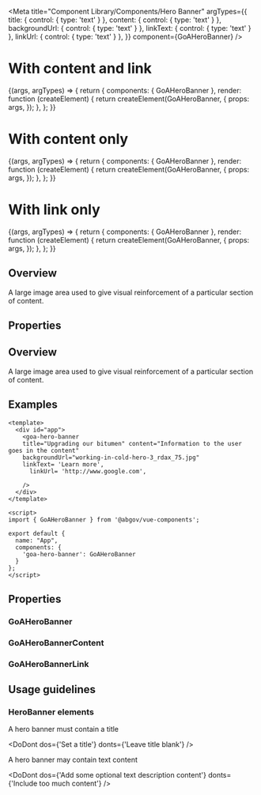 
<Meta
  title="Component Library/Components/Hero Banner"
  argTypes={{
    title: { control: { type: 'text' } },
    content: { control: { type: 'text' } },
    backgroundUrl: { control: { type: 'text' } },
    linkText: { control: { type: 'text' } },
    linkUrl: { control: { type: 'text' } },
  }}
  component={GoAHeroBanner}
/>

# With content and link

<Canvas>
  <Story
    name="With content and link"
    height={200}
    args={{
      title: 'Upgrading our bitumen',
      backgroundUrl: 'working-in-cold-hero-3_rdax_75.jpg',
      content:
        'Resources are available to help Alberta entrepreneurs and small businesses start, grow and succeed.',
      linkText: 'Learn more',
      linkUrl: 'http://www.google.com',
    }}
  >
    {(args, argTypes) => {
      return {
        components: { GoAHeroBanner },
        render: function (createElement) {
          return createElement(GoAHeroBanner, {
            props: args,
          });
        },
      };
    }}
  </Story>
</Canvas>

# With content only

<Canvas>
  <Story
    name="With content only"
    height={200}
    args={{
      title: 'Upgrading our bitumen',
      backgroundUrl: 'working-in-cold-hero-3_rdax_75.jpg',
      content:
        'Resources are available to help Alberta entrepreneurs and small businesses start, grow and succeed.',
    }}
  >
    {(args, argTypes) => {
      return {
        components: { GoAHeroBanner },
        render: function (createElement) {
          return createElement(GoAHeroBanner, {
            props: args,
          });
        },
      };
    }}
  </Story>
</Canvas>

# With link only

<Canvas>
  <Story
    name="With link only"
    height={200}
    args={{
      title: 'Upgrading our bitumen',
      backgroundUrl: 'working-in-cold-hero-3_rdax_75.jpg',
      linkText: 'Learn more',
      linkUrl: 'http://www.google.com',
    }}
  >
    {(args, argTypes) => {
      return {
        components: { GoAHeroBanner },
        render: function (createElement) {
          return createElement(GoAHeroBanner, {
            props: args,
          });
        },
      };
    }}
  </Story>
</Canvas>

## Overview

A large image area used to give visual reinforcement of a particular section of content.

## Properties

<ArgsTable of={GoAHeroBanner} />
<Description of={GoAHeroBanner} />

## Overview

A large image area used to give visual reinforcement of a particular section of content.

## Examples

```
<template>
  <div id="app">
    <goa-hero-banner
    title="Upgrading our bitumen" content="Information to the user goes in the content"
    backgroundUrl="working-in-cold-hero-3_rdax_75.jpg"
    linkText= 'Learn more',
      linkUrl= 'http://www.google.com',

    />
  </div>
</template>

<script>
import { GoAHeroBanner } from '@abgov/vue-components';

export default {
  name: "App",
  components: {
    'goa-hero-banner': GoAHeroBanner
  }
};
</script>
```

## Properties

### GoAHeroBanner

<Description of={GoAHeroBanner} />
<ArgsTable of={GoAHeroBanner} />

### GoAHeroBannerContent

<Description of={GoAHeroBannerContent} />
<ArgsTable of={GoAHeroBannerContent} />

### GoAHeroBannerLink

<Description of={GoAHeroBannerLink} />
<ArgsTable of={GoAHeroBannerLink} />

## Usage guidelines

### HeroBanner elements

A hero banner must contain a title

<DoDont dos={'Set a title'} donts={'Leave title blank'} />

A hero banner may contain text content

<DoDont
  dos={'Add some optional text description content'}
  donts={'Include too much content'}
/>
